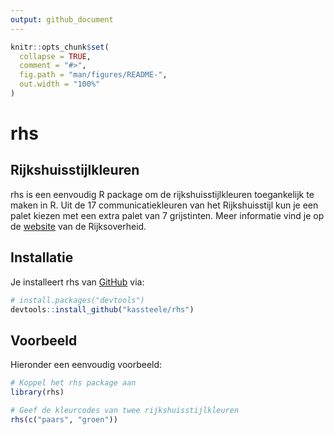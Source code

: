 ```yaml
---
output: github_document
---
```


<!-- README.md is generated from README.Rmd. Please edit that file -->

```r
knitr::opts_chunk$set(
  collapse = TRUE,
  comment = "#>",
  fig.path = "man/figures/README-",
  out.width = "100%"
)
```

# rhs

<!-- badges: start -->
<!-- badges: end -->

## Rijkshuisstijlkleuren

rhs is een eenvoudig R package om de rijkshuisstijlkleuren toegankelijk te maken in R. Uit de 17 communicatiekleuren van het Rijkshuisstijl kun je een palet kiezen met een extra palet van 7 grijstinten. Meer informatie vind je op de [website](https://www.rijkshuisstijl.nl/basiselementen/basiselementen-online/online-kleuren) van de Rijksoverheid.

## Installatie

Je installeert rhs van [GitHub](https://github.com/) via:

``` r
# install.packages("devtools")
devtools::install_github("kassteele/rhs")
```

## Voorbeeld

Hieronder een eenvoudig voorbeeld:

```r
# Koppel het rhs package aan
library(rhs)

# Geef de kleurcodes van twee rijkshuisstijlkleuren
rhs(c("paars", "groen"))
```
